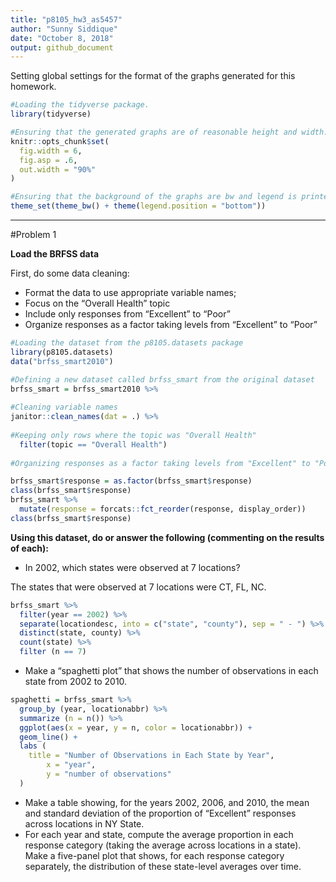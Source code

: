 ```yaml
---
title: "p8105_hw3_as5457"
author: "Sunny Siddique"
date: "October 8, 2018"
output: github_document
---
```


Setting global settings for the format of the graphs generated for this homework. 
```r

#Loading the tidyverse package. 
library(tidyverse)

#Ensuring that the generated graphs are of reasonable height and width.
knitr::opts_chunk$set(
  fig.width = 6,
  fig.asp = .6,
  out.width = "90%"
)

#Ensuring that the background of the graphs are bw and legend is printed at the bottom. 
theme_set(theme_bw() + theme(legend.position = "bottom"))
```

------------------------------------------------------------------------------------------------

#Problem 1

**Load the BRFSS data**

First, do some data cleaning:

- Format the data to use appropriate variable names;
- Focus on the “Overall Health” topic
- Include only responses from “Excellent” to “Poor”
- Organize responses as a factor taking levels from “Excellent” to “Poor”

```r
#Loading the dataset from the p8105.datasets package
library(p8105.datasets)
data("brfss_smart2010")

#Defining a new dataset called brfss_smart from the original dataset
brfss_smart = brfss_smart2010 %>% 
  
#Cleaning variable names
janitor::clean_names(dat = .) %>% 
  
#Keeping only rows where the topic was "Overall Health"
  filter(topic == "Overall Health")
  
#Organizing responses as a factor taking levels from "Excellent" to "Poor"

brfss_smart$response = as.factor(brfss_smart$response)
class(brfss_smart$response)
brfss_smart %>%
  mutate(response = forcats::fct_reorder(response, display_order))
class(brfss_smart$response)

```


**Using this dataset, do or answer the following (commenting on the results of each):**

- In 2002, which states were observed at 7 locations?

The states that were observed at 7 locations were CT, FL, NC. 

```r
brfss_smart %>%
  filter(year == 2002) %>% 
  separate(locationdesc, into = c("state", "county"), sep = " - ") %>% 
  distinct(state, county) %>% 
  count(state) %>% 
  filter (n == 7)
```


- Make a “spaghetti plot” that shows the number of observations in each state from 2002 to 2010.

```r
spaghetti = brfss_smart %>% 
  group_by (year, locationabbr) %>% 
  summarize (n = n()) %>% 
  ggplot(aes(x = year, y = n, color = locationabbr)) +
  geom_line() + 
  labs (
    title = "Number of Observations in Each State by Year",
        x = "year",
        y = "number of observations"
  )
```


- Make a table showing, for the years 2002, 2006, and 2010, the mean and standard deviation of the proportion of “Excellent” responses across locations in NY State.
- For each year and state, compute the average proportion in each response category (taking the average across locations in a state). Make a five-panel plot that shows, for each response category separately, the distribution of these state-level averages over time.















